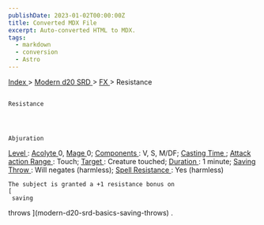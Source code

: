 ```yaml
---
publishDate: 2023-01-02T00:00:00Z
title: Converted MDX File
excerpt: Auto-converted HTML to MDX.
tags:
  - markdown
  - conversion
  - Astro
---
```







[
      Index
     ](-index)
     >
     [
      Modern d20 SRD
     ](modern-d20-srd-index)
     >
     [
      FX
     ](modern-d20-srd-fx-index)
     > Resistance
    




## 
    Resistance
   



    Abjuration
   



[
     Level
    ](modern-d20-srd-fx-level)
    :
    [
     Acolyte
    ](modern-d20-srd-classes-advanced-acolyte)
    0,
    [
     Mage
    ](modern-d20-srd-classes-advanced-mage)
    0;
    [
     Components
    ](modern-d20-srd-fx-components)
    : V, S, M/DF;
    [
     Casting Time
    ](modern-d20-srd-fx-casting-time)
    ;
    [
     Attack action
    ](modern-d20-srd-combat-attack-actions)
[
     Range
    ](modern-d20-srd-fx-range)
    : Touch;
    [
     Target
    ](modern-d20-srd-fx-target)
    : Creature touched;
    [
     Duration
    ](modern-d20-srd-fx-duration)
    :  1 minute;
    [
     Saving Throw
    ](modern-d20-srd-basics-saving-throws)
    : Will negates (harmless);
    [
     Spell Resistance
    ](modern-d20-srd-special-abilities-spell-resistance)
    : Yes (harmless)
   



    The subject is granted a +1 resistance bonus on
    [
     saving
throws
    ](modern-d20-srd-basics-saving-throws)
    .
   





